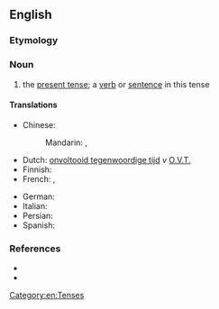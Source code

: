 {{also|simple-present}}
==English==

===Etymology===
{{m|en|simple||accompanied by no modal or auxiliary verb}}

===Noun===
{{examples-right|"He <u>likes</u> cricket."<br>"John said they <u>like</u> cricket."<br>"In Hamlet, Ophelia <u>drowns</u> in a stream.<br>"The guests <u>arrive</u> tomorrow."}}
{{en-noun|-|s}}

# {{lb|en|grammar}} the [[present tense]]; a [[verb]] or [[sentence]] in this tense

====Translations====
{{trans-top|present tense}}
* Chinese:
*: Mandarin: {{t|cmn|一般現在時}}, {{t|cmn|一般现在时|tr=yībān xiànzàishí}}
* Dutch: [[onvoltooid tegenwoordige tijd]] ''v'' [[O.V.T.]]
* Finnish: {{t+|fi|preesens}}
* French: {{t|fr|indicatif présent}}, {{t+|fr|présent}}
{{trans-mid}}
* German: {{t+|de|Gegenwart}}
* Italian: {{t|it|indicativo presente}}
* Persian: {{t+|fa|حال ساده|tr=hâl-e sâde|sc=fa-Arab}}
* Spanish: {{t+|es|presente}}
{{trans-bottom}}

===References===
* {{R:OneLook}}
* {{pedia|simple present (English)}}

[[Category:en:Tenses]]